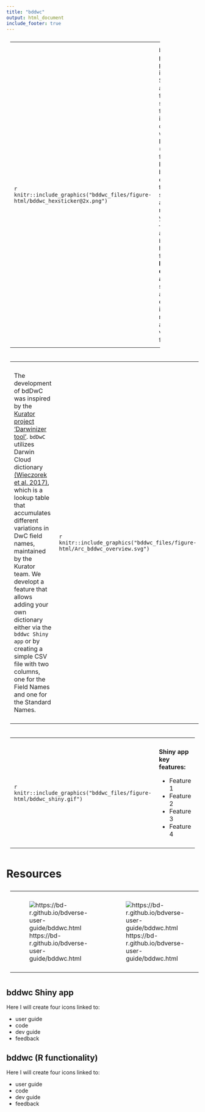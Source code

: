 ```yaml
---
title: "bddwc"
output: html_document
include_footer: true
---
```



<table style="width:80%">
  <col width="25%">
  <tr>
    <td>
    ```r
    knitr::include_graphics("bddwc_files/figure-html/bddwc_hexsticker@2x.png")
    ```
    </td>
    <td>
`bdDwC` is an R package that provides an interactive Shiny app and a set of functions for standardizing field names in compliance with the Darwin Core (DwC) format. Running bdDwC enables you to carefully standardize all field names in your dataset – which allows the `bdverse` to handle data from **various biodiversity data aggregators** seamlessly, and lets you enjoy all of its features, regardless of aggregators' variation in field names.
    </td>
  </tr>
</table>

<table>
  <col width="55%">
  <tr>
   <td>
The development of bdDwC was inspired by the <a href="http://kurator.acis.ufl.edu/kurator-web/" target="_blank">Kurator project</a> <a href="https://github.com/kurator-org/kurator-validation/wiki/CSV-File-Darwinizer" target="_blank">'Darwinizer tool'</a>. `bdDwC` utilizes Darwin Cloud dictionary <a href="https://doi.org/10.3897/tdwgproceedings.1.20486" target="_blank">(Wieczorek et al. 2017)</a>, which is a lookup table that accumulates different variations in DwC field names, maintained by the Kurator team. We developt a feature that allows adding your own dictionary either via the `bddwc Shiny app` or by creating a simple CSV file with two columns, one for the Field Names and one for the Standard Names.

  </td>
      <td>
    ```r
    knitr::include_graphics("bddwc_files/figure-html/Arc_bddwc_overview.svg")
    ```
      </td>
    </tr>
</table>

<table>
  <col width="55%">
  <tr>
    <td>
    ```r
    knitr::include_graphics("bddwc_files/figure-html/bddwc_shiny.gif")
    ```
    </td>
    <td>
**Shiny app key features:**

* Feature 1
* Feature 2
* Feature 3
* Feature 4
    </td>
  </tr>
</table>


# Resources

<table>
    <tr>
    <td>
      ![https://bd-r.github.io/bdverse-user-guide/bddwc.html](bddwc_files/figure-html/bddwc_user_guide.svg "bddwc user guide")
    </td>
    <td>
      ![https://bd-r.github.io/bdverse-user-guide/bddwc.html](bddwc_files/figure-html/bddwc_dev_guide.svg "bddwc development guide")
    </td>
    <td>
      ![https://bd-r.github.io/bdverse-user-guide/bddwc.html](bddwc_files/figure-html/bddwc_code.svg "bddwc GitHub repo")
    </td>
  </tr>
</table>

## bddwc Shiny app
Here I will create four icons linked to:

* user guide
* code
* dev guide
* feedback

## bddwc (R functionality)
Here I will create four icons linked to:

* user guide
* code
* dev guide
* feedback

<style>
  table, th, td {
    text-align: left;
    padding: 10px;
    vertical-align: middle;
  }
</style>